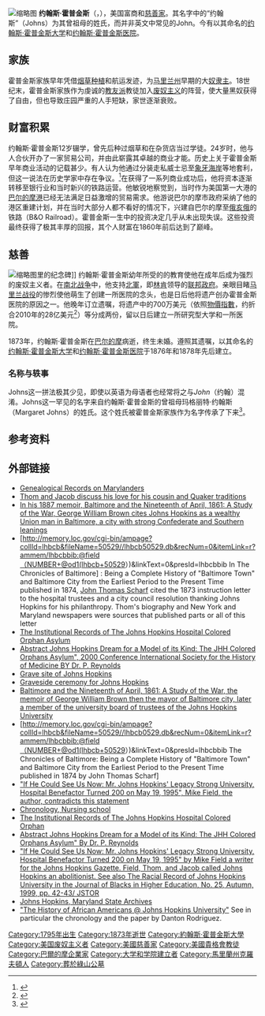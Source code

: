 [[File:Hopkinsp.jpg|缩略图]]
'''约翰斯·霍普金斯'''（{{lang-en|'''Johns Hopkins'''}}，{{bd|1795年|5月19日|1873年|12月24日|CatIdx=H}}），美国富商和[[慈善家|慈善家]]。其名字中的“约翰斯”（Johns）为其曾祖母的姓氏，而并非英文中常见的John。今有以其命名的[[约翰斯·霍普金斯大学|约翰斯·霍普金斯大学]]和[[约翰斯·霍普金斯医院|约翰斯·霍普金斯医院]]。

==家族==
霍普金斯家族早年凭借[[烟草种植|烟草种植]]和航运发迹，为[[马里兰州|马里兰州]]早期的大[[奴隶主|奴隶主]]。18世纪末，霍普金斯家族作为虔诚的[[教友派|教友派]]教徒加入[[废奴主义|废奴主义]]的阵营，使大量黑奴获得了自由，但也导致庄园严重的人手短缺，家世逐渐衰败。

==财富积累==
约翰斯·霍普金斯12岁辍学，曾先后种过烟草和在杂货店当过学徒。24岁时，他与人合伙开办了一家贸易公司，并由此崭露其卓越的商业才能。历史上关于霍普金斯早年商业活动的记载甚少。有人认为他通过分装走私威士忌至[[象牙海岸|象牙海岸]]等地套利，但这一说法在历史学家中存在争议。<ref>{{cite web |url=http://www.library.jhu.edu/collections/specialcollections/archives/jacob.html |title=存档副本 |accessdate=2004-08-25 |deadurl=yes |archiveurl=https://web.archive.org/web/20040825120258/http://www.library.jhu.edu/collections/specialcollections/archives/jacob.html |archivedate=2004-08-25 }}</ref>在获得了一系列商业成功后，他将资本逐渐转移至银行业和当时新兴的铁路运营。他敏锐地察觉到，当时作为美国第一大港的[[巴尔的摩|巴尔的摩港]]已经无法满足日益激增的贸易需求。他游说巴尔的摩市政府采纳了他的港区重建计划，并在当时大部分人都不看好的情况下，兴建自巴尔的摩至[[俄亥俄|俄亥俄]]的铁路（B&O Railroad）。霍普金斯一生中的投资决定几乎从未出现失误。这些投资最终获得了极其丰厚的回报，其个人财富在1860年前后达到了巅峰。

==慈善==
[[File:Johns_Hopkins_Monument,_Johns_Hopkins_University,_Baltimore,_MD.jpg|缩略图]]里的纪念碑]]
约翰斯·霍普金斯幼年所受的的教育使他在成年后成为强烈的废奴主义者。在[[南北战争|南北战争]]中，他支持[[北軍|北軍]]，即[[林肯|林肯]]领导的[[联邦政府|联邦政府]]。亲眼目睹[[马里兰战役|马里兰战役]]的惨烈使他萌生了创建一所医院的念头，也是日后他将遗产创办霍普金斯医院的原因之一。他晚年订立遗嘱，将遗产中的700万美元（依照[[物價指數|物價指數]]，约折合2010年的28亿美元<ref>{{Cite web |url=http://mykindred.com/cloud/TX/Documents/dollar/ |title=存档副本 |access-date=2011-04-16 |archive-url=https://web.archive.org/web/20110427122457/http://mykindred.com/cloud/TX/Documents/dollar/ |archive-date=2011-04-27 |dead-url=yes }}</ref>）等分成两份，留以日后建立一所研究型大学和一所医院。

1873年，约翰斯·霍普金斯在[[巴尔的摩|巴尔的摩]]病逝，终生未婚。遵照其遗嘱，以其命名的[[约翰斯·霍普金斯大学|约翰斯·霍普金斯大学]]和[[约翰斯·霍普金斯医院|约翰斯·霍普金斯医院]]于1876年和1878年先后建立。
=== 名称与轶事 ===
Johns这一拼法极其少见，即使以英语为母语者也经常将之与''John''（约翰）混淆。Johns这一罕见的名字来自约翰斯·霍普金斯的曾祖母玛格丽特·约翰斯（Margaret Johns）的姓氏。这个姓氏被霍普金斯家族作为名字传承了下来<ref name=ckxx>{{Cite web |url = http://www.cankaoxiaoxi.com/ym/20200512/2410219.shtml |title = “约翰·霍普金斯大学”？还是“约翰斯·霍普金斯大学”？ |author = 李学军 |date = 2020-05-12 |publisher = 参考消息 |language = zh-cn |accessdate = 2020-05-12 |archive-date = 2020-11-27 |archive-url = https://web.archive.org/web/20201127031041/http://www.cankaoxiaoxi.com/ym/20200512/2410219.shtml |dead-url = no }}</ref>。

== 参考资料 ==
<references/>

== 外部链接 ==
* [http://dgmweb.net/genealogy/FGS/H/HopkinsGerrard-MargaretJohns.shtml Genealogical Records on Marylanders]
* [https://web.archive.org/web/20040825120258/http://www.library.jhu.edu/collections/specialcollections/archives/jacob.html Thom and Jacob discuss his love for his cousin and Quaker traditions]
* [http://www.perseus.tufts.edu/cgi-bin/ptext?doc=Perseus:text:2001.01.0027 In his 1887 memoir, Baltimore and the Nineteenth of April, 1861: A Study of the War, George William Brown cites Johns Hopkins as a wealthy Union man in Baltimore, a city with strong Confederate and Southern leanings] {{Wayback|url=http://www.perseus.tufts.edu/cgi-bin/ptext?doc=Perseus:text:2001.01.0027 |date=20080225170233 }}
* [http://memory.loc.gov/cgi-bin/ampage?collId=lhbcb&fileName=50529//lhbcb50529.db&recNum=0&itemLink=r?ammem/lhbcbbib:@field（NUMBER+@od1(lhbcb+50529）)&linkText=0&presId=lhbcbbib In The Chronicles of Baltimore] {{Wayback|url=http://memory.loc.gov/cgi-bin/ampage?collId=lhbcb&fileName=50529%2F%2Flhbcb50529.db&recNum=0&itemLink=r%3Fammem%2Flhbcbbib%3A%40field%EF%BC%88NUMBER+%40od1%28lhbcb+50529%EF%BC%89%29&linkText=0&presId=lhbcbbib |date=20190608165507 }}: Being a Complete History of "Baltimore Town" and Baltimore City from the Earliest Period to the Present Time published in 1874, [[John_Thomas_Scharf|John Thomas Scharf]] cited the 1873 instruction letter to the hospital trustees and a city council resolution thanking Johns Hopkins for his philanthropy. Thom's biography and New York and Maryland newspapers were sources that published parts or all of this letter
* [https://web.archive.org/web/20080329062215/http://www.medicalarchives.jhmi.edu/orphanasylum.htm The Institutional Records of The Johns Hopkins Hospital Colored Orphan Asylum]
* [https://web.archive.org/web/20060721173346/http://www.bium.univ-paris5.fr/ishm/galveston.pdf Abstract Johns Hopkins Dream for a Model of its Kind: The JHH Colored Orphans Asylum", 2000 Conference International Society for the History of Medicine BY Dr. P. Reynolds]
* [http://www.findagrave.com/cgi-bin/fg.cgi?page=gr&GRid=500 Grave site of Johns Hopkins] {{Wayback|url=http://www.findagrave.com/cgi-bin/fg.cgi?page=gr&GRid=500 |date=20170722172813 }}
* [http://www.jhu.edu/~gazette/1999/jan0499/04hopkin.html Graveside ceremony for Johns Hopkins] {{Wayback|url=http://www.jhu.edu/~gazette/1999/jan0499/04hopkin.html |date=20130812223344 }}
* [http://www.perseus.tufts.edu/cgi-bin/ptext?doc=Perseus:text:2001.01.0027 Baltimore and the Nineteenth of April, 1861: A Study of the War, the memoir of George William Brown then the mayor of Baltimore city, later a member of the university board of trustees of the Johns Hopkins University] {{Wayback|url=http://www.perseus.tufts.edu/cgi-bin/ptext?doc=Perseus:text:2001.01.0027 |date=20080225170233 }}
* [http://memory.loc.gov/cgi-bin/ampage?collId=lhbcb&fileName=50529//lhbcb0529.db&recNum=0&itemLink=r?ammem/lhbcbbib:@field（NUMBER+@od1(lhbcb+50529）)&linkText=0&presId=lhbcbbib The Chronicles of Baltimore: Being a Complete History of "Baltimore Town" and Baltimore City from the Earliest Period to the Present Time published in 1874 by John Thomas Scharf]{{dead link|date=2018年4月 |bot=InternetArchiveBot |fix-attempted=yes }}
* [http://www.jhu.edu/~gazette/aprjun95/may2295/22johns.html "If He Could See Us Now: Mr. Johns Hopkins' Legacy Strong University, Hospital Benefactor Turned 200 on May 19, 1995", Mike Field, the author, contradicts this statement] {{Wayback|url=http://www.jhu.edu/~gazette/aprjun95/may2295/22johns.html |date=20130812231130 }}
* [http://www.hopkinsmedicine.org/about/history/history8.html Chronology, Nursing school] {{Wayback|url=http://www.hopkinsmedicine.org/about/history/history8.html |date=20200806194411 }}
* [https://web.archive.org/web/20080329062215/http://www.medicalarchives.jhmi.edu/orphanasylum.htm The Institutional Records of The Johns Hopkins Hospital Colored Orphan]
* [https://web.archive.org/web/20060721173346/http://www.bium.univ-paris5.fr/ishm/galveston.pdf Abstract Johns Hopkins Dream for a Model of its Kind: The JHH Colored Orphans Asylum" By Dr. P. Reynolds]
* [http://www.jhu.edu/~gazette/aprjun95/may2295/22johns.html "If He Could See Us Now: Mr. Johns Hopkins' Legacy Strong University, Hospital Benefactor Turned 200 on May 19, 1995" by Mike Field a writer for the Johns Hopkins Gazette. Field, Thom, and Jacob called Johns Hopkins an abolitionist. See also The Racial Record of Johns Hopkins University in the Journal of Blacks in Higher Education, No. 25, Autumn, 1999, pp. 42-43/ JSTOR] {{Wayback|url=http://www.jhu.edu/~gazette/aprjun95/may2295/22johns.html |date=20130812231130 }}
* [http://www.msa.md.gov/msa/speccol/photos/philanthropy/html/hopkins.htm Johns Hopkins, Maryland State Archives] {{Wayback|url=http://www.msa.md.gov/msa/speccol/photos/philanthropy/html/hopkins.htm |date=20121001074426 }}
* [https://web.archive.org/web/20161201192959/http://afam.nts.jhu.edu/about/ "The History of African Americans @ Johns Hopkins University"] See in particular the chronology and the paper by Danton Rodriguez.

{{Authority control}}
{{DEFAULTSORT:Hopkins, Johns}}
[[Category:1795年出生|Category:1795年出生]]
[[Category:1873年逝世|Category:1873年逝世]]
[[Category:約翰斯·霍普金斯大學|Category:約翰斯·霍普金斯大學]]
[[Category:美国废奴主义者|Category:美国废奴主义者]]
[[Category:美國慈善家|Category:美國慈善家]]
[[Category:美國貴格會教徒|Category:美國貴格會教徒]]
[[Category:巴爾的摩企業家|Category:巴爾的摩企業家]]
[[Category:大学和学院建立者|Category:大学和学院建立者]]
[[Category:馬里蘭州克羅夫頓人|Category:馬里蘭州克羅夫頓人]]
[[Category:葬於綠山公墓|Category:葬於綠山公墓]]